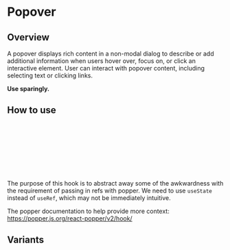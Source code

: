 
<Meta of={PopoverStories} />

# Popover

<ResourceLinks
  sourceCode="https://github.com/cultureamp/kaizen-design-system/tree/main/packages/components/src/Popover"
  figma="https://www.figma.com/file/ZRfnoNUXbGZv4eVWLbF4Az/%F0%9F%96%BC%EF%B8%8F-Component-Gallery?node-id=9:86401&mode=dev"
  designGuidelines="https://cultureamp.atlassian.net/wiki/spaces/DesignSystem/pages/3081929552/Popover"
  className="!kz-mb-8"
/>

<KAIOInstallation exportNames="Popover" />

## Overview

A popover displays rich content in a non-modal dialog to describe or add additional information when users hover over, focus on, or click an interactive element.
User can interact with popover content, including selecting text or clicking links.

**Use sparingly.**

<Canvas of={PopoverStories.Playground} />
<Controls of={PopoverStories.Playground} />

## How to use

```jsx
const [referenceElementRef, Popover] = usePopover()

return (<>
  <button type="button" ref={referenceElementRef}>
    Hello world
  </button>
  <Popover>Hello world</Popover>
</>)
```

The purpose of this hook is to abstract away some of the awkwardness with the
requirement of passing in refs with popper. We need to use `useState` instead
of `useRef`, which may not be immediately intuitive.

The popper documentation to help provide more context:
  https://popper.js.org/react-popper/v2/hook/

## Variants
<Canvas of={PopoverStories.Variants} />
